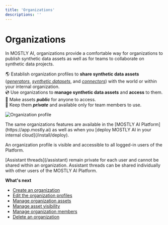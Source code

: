 ```yaml
---
title: 'Organizations'
descriptions: ''
---
```



# Organizations

In MOSTLY AI, organizations provide a comfortable way for organizations to publish synthetic data assets as well as for teams to collaborate on synthetic data projects.

🌎 Establish organization profiles to **share synthetic data assets** ([_generators_](/generators), [_synthetic datasets_](/synthetic-datasets), and [_connectors_](/connectors)) with the world or within your internal organization.<br />
💿 Use organizations to **manage synthetic data assets** and **access** to them.<br />
📢 Make assets **_public_** for anyone to access.<br />
🔐 Keep them **_private_** and available only for team members to use.

<Image
    src="/docs/docimages/organizations/organizations.webp"
    alt="Organization profile"
    width={900}
    height={300}
/>

<CustomCallout>
The same organizations features are available in the [MOSTLY AI Platform](https://app.mostly.ai) as well as when you [deploy MOSTLY AI in your internal cloud](/install/deploy).

An organization profile is visible and accessible to all logged-in users of the Platform.
</CustomCallout>

<CustomCallout>
[Assistant threads](/assistant) remain private for each user and cannot be shared within an organization. Assistant threads can be shared individually with other users of the MOSTLY AI Platform.
</CustomCallout>

**What's next**

* [Create an organization](/docs/organizations/create)
* [Edit the organization profiles](/docs/organizations/edit-profile)
* [Manage organization assets](/docs/organizations/manage-assets)
* [Manage asset visibility](/docs/organizations/manage-asset-visibility)
* [Manage organization members](/docs/organizations/manage-members)
* [Delete an organization](/docs/organizations/delete)